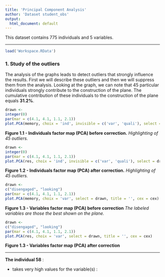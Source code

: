 ```yaml
---
title: 'Principal Component Analysis'
author: 'Dataset student_obs'
output:
  html_document: default
---
```

This dataset contains 775 individuals and 5 variables.

- - -

```r
load('Workspace.RData')
```
### 1. Study of the outliers
The analysis of the graphs leads to detect outliers that strongly influence the results. First we will describe these outliers and then we will suppress them from the analysis.
Looking at the graph, we can note that 45 particular individuals strongly contribute to the construction of the plane. The cumulative contribution of these individuals to the construction of the plane equals **31.2%**.

```r
drawn <-
integer(0)
par(mar = c(4.1, 4.1, 1.1, 2.1))
plot.PCA(memory, choix = 'ind', invisible = c('var', 'quali'), select = drawn, title = '', cex = cex)
```

**Figure 1.1 - Individuals factor map (PCA) before correction.** 
*Highlighting of 45 outliers.* 

```r
drawn <-
integer(0)
par(mar = c(4.1, 4.1, 1.1, 2.1))
plot.PCA(res, choix = 'ind', invisible = c('var', 'quali'), select = drawn, title = '', cex = cex)
```

**Figure 1.2 - Individuals factor map (PCA) after correction.** 
*Highlighting of 45 outliers.* 

```r
drawn <-
c("disengaged", "looking")
par(mar = c(4.1, 4.1, 1.1, 2.1))
plot.PCA(memory, choix = 'var', select = drawn, title = '', cex = cex)
```

**Figure 1.3 - Variables factor map (PCA) before correction**
*The labeled variables are those the best shown on the plane.*

```r
drawn <-
c("disengaged", "looking")
par(mar = c(4.1, 4.1, 1.1, 2.1))
plot.PCA(res, choix = 'var', select = drawn, title = '', cex = cex)
```

**Figure 1.3 - Variables factor map (PCA) after correction**

- - -

**The individual 58** :

- takes very high values for the variable(s) :
